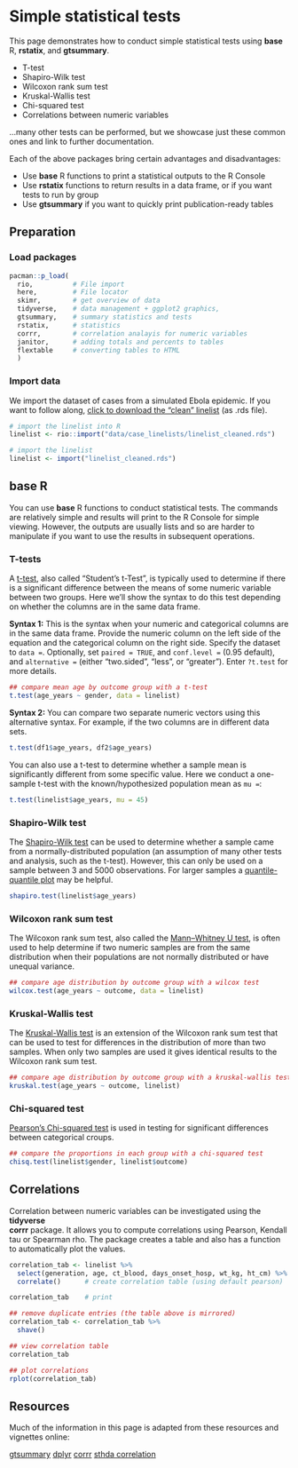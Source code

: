 # Simple statistical tests { }


This page demonstrates how to conduct simple statistical tests using **base** R, **rstatix**, and **gtsummary**.  

* T-test  
* Shapiro-Wilk test  
* Wilcoxon rank sum test  
* Kruskal-Wallis test  
* Chi-squared test  
* Correlations between numeric variables  

...many other tests can be performed, but we showcase just these common ones and link to further documentation.  

Each of the above packages bring certain advantages and disadvantages:  

* Use **base** R functions to print a statistical outputs to the R Console  
* Use **rstatix** functions to return results in a data frame, or if you want tests to run by group  
* Use **gtsummary** if you want to quickly print publication-ready tables  



<!-- ======================================================= -->
## Preparation {  }


### Load packages {.unnumbered}

```r
pacman::p_load(
  rio,          # File import
  here,         # File locator
  skimr,        # get overview of data
  tidyverse,    # data management + ggplot2 graphics, 
  gtsummary,    # summary statistics and tests
  rstatix,      # statistics
  corrr,        # correlation analayis for numeric variables
  janitor,      # adding totals and percents to tables
  flextable     # converting tables to HTML
  )
```

### Import data {.unnumbered}

We import the dataset of cases from a simulated Ebola epidemic. If you want to follow along, <a href='https://github.com/appliedepi/epirhandbook_eng/raw/master/data/case_linelists/linelist_cleaned.rds' class='download-button'>click to download the "clean" linelist</a> (as .rds file).  


```r
# import the linelist into R
linelist <- rio::import("data/case_linelists/linelist_cleaned.rds")
```

```r
# import the linelist
linelist <- import("linelist_cleaned.rds")
```

## **base** R {}

You can use **base** R functions to conduct statistical tests. The commands are relatively simple and results will print to the R Console for simple viewing. However, the outputs are usually lists and so are harder to manipulate if you want to use the results in subsequent operations. 

### T-tests {.unnumbered} 

A [t-test](https://en.wikipedia.org/wiki/Student%27s_t-test), also called "Student's t-Test", is typically used to determine if there is a significant difference between the means of some numeric variable between two groups. Here we'll show the syntax to do this test depending on whether the columns are in the same data frame.

**Syntax 1:** This is the syntax when your numeric and categorical columns are in the same data frame. Provide the numeric column on the left side of the equation and the categorical column on the right side. Specify the dataset to `data = `. Optionally, set `paired = TRUE`, and `conf.level = ` (0.95 default), and `alternative = ` (either "two.sided", "less", or "greater"). Enter `?t.test` for more details.  

```r
## compare mean age by outcome group with a t-test
t.test(age_years ~ gender, data = linelist)
```

**Syntax 2:** You can compare two separate numeric vectors using this alternative syntax. For example, if the two columns are in different data sets.  

```r
t.test(df1$age_years, df2$age_years)
```

You can also use a t-test to determine whether a sample mean is significantly different from some specific value. Here we conduct a one-sample t-test with the known/hypothesized population mean as `mu = `:  

```r
t.test(linelist$age_years, mu = 45)
```

### Shapiro-Wilk test {.unnumbered}  

The [Shapiro-Wilk test](https://en.wikipedia.org/wiki/Shapiro%E2%80%93Wilk_test) can be used to determine whether a sample came from a normally-distributed population (an assumption of many other tests and analysis, such as the t-test). However, this can only be used on a sample between 3 and 5000 observations. For larger samples a [quantile-quantile plot](https://ggplot2.tidyverse.org/reference/geom_qq.html) may be helpful. 


```r
shapiro.test(linelist$age_years)
```

### Wilcoxon rank sum test {.unnumbered}

The Wilcoxon rank sum test, also called the [Mann–Whitney U test](https://en.wikipedia.org/wiki/Mann%E2%80%93Whitney_U_test), is often used to help determine if two numeric samples are from the same distribution when their populations are not normally distributed or have unequal variance.

```r

## compare age distribution by outcome group with a wilcox test
wilcox.test(age_years ~ outcome, data = linelist)

```


### Kruskal-Wallis test {.unnumbered}


The [Kruskal-Wallis test](https://en.wikipedia.org/wiki/Kruskal%E2%80%93Wallis_one-way_analysis_of_variance) is an extension of the Wilcoxon rank sum test that can be used to test for differences in the distribution of more than two samples. When only two samples are used it gives identical results to the Wilcoxon rank sum test. 

```r

## compare age distribution by outcome group with a kruskal-wallis test
kruskal.test(age_years ~ outcome, linelist)

```

### Chi-squared test {.unnumbered} 

[Pearson's Chi-squared test](https://en.wikipedia.org/wiki/Chi-squared_test) is used in testing for significant differences between categorical croups. 

```r

## compare the proportions in each group with a chi-squared test
chisq.test(linelist$gender, linelist$outcome)

```

## Correlations 

Correlation between numeric variables can be investigated using the **tidyverse**  
**corrr** package. It allows you to compute correlations using Pearson, Kendall
tau or Spearman rho. The package creates a table and also has a function to 
automatically plot the values. 

```r

correlation_tab <- linelist %>% 
  select(generation, age, ct_blood, days_onset_hosp, wt_kg, ht_cm) %>%   # keep numeric variables of interest
  correlate()      # create correlation table (using default pearson)

correlation_tab    # print

## remove duplicate entries (the table above is mirrored) 
correlation_tab <- correlation_tab %>% 
  shave()

## view correlation table 
correlation_tab

## plot correlations 
rplot(correlation_tab)
```


<!-- ======================================================= -->

## Resources {  }

Much of the information in this page is adapted from these resources and vignettes online:  

[gtsummary](http://www.danieldsjoberg.com/gtsummary/articles/tbl_summary.html)
[dplyr](https://dplyr.tidyverse.org/articles/grouping.html)
[corrr](https://corrr.tidymodels.org/articles/using-corrr.html)
[sthda correlation](http://www.sthda.com/english/wiki/correlation-test-between-two-variables-in-r)
